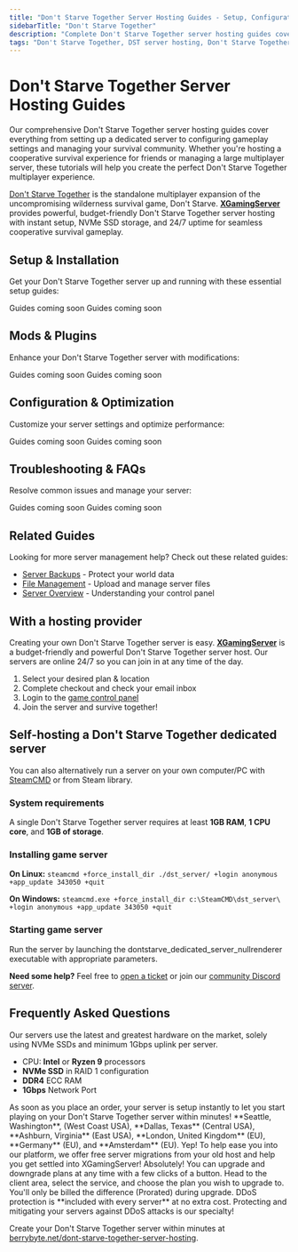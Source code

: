 ```yaml
---
title: "Don't Starve Together Server Hosting Guides - Setup, Configuration & Survival Management"
sidebarTitle: "Don't Starve Together"
description: "Complete Don't Starve Together server hosting guides covering dedicated server setup, configuration settings, mod management, and troubleshooting for the cooperative survival game."
tags: "Don't Starve Together, DST server hosting, Don't Starve Together dedicated server, Don't Starve Together multiplayer, cooperative survival"
---
```


# Don't Starve Together Server Hosting Guides

Our comprehensive Don't Starve Together server hosting guides cover everything from setting up a dedicated server to configuring gameplay settings and managing your survival community. Whether you're hosting a cooperative survival experience for friends or managing a large multiplayer server, these tutorials will help you create the perfect Don't Starve Together multiplayer experience.

[Don't Starve Together](https://store.steampowered.com/app/322330/Dont_Starve_Together/) is the standalone multiplayer expansion of the uncompromising wilderness survival game, Don't Starve. **[XGamingServer](https://xgamingserver.com/dont-starve-together-server-hosting)** provides powerful, budget-friendly Don't Starve Together server hosting with instant setup, NVMe SSD storage, and 24/7 uptime for seamless cooperative survival gameplay.

## Setup & Installation

Get your Don't Starve Together server up and running with these essential setup guides:

<CardGroup cols={2}>
  <Card title="Server Setup" href="#" icon="server">
    Guides coming soon
  </Card>
  <Card title="Join Your Server" href="#" icon="users">
    Guides coming soon
  </Card>
</CardGroup>

## Mods & Plugins

Enhance your Don't Starve Together server with modifications:

<CardGroup cols={2}>
  <Card title="Installing Mods" href="#" icon="puzzle-piece">
    Guides coming soon
  </Card>
  <Card title="Popular Survival Mods" href="#" icon="campfire">
    Guides coming soon
  </Card>
</CardGroup>

## Configuration & Optimization

Customize your server settings and optimize performance:

<CardGroup cols={2}>
  <Card title="Server Configuration" href="#" icon="settings">
    Guides coming soon
  </Card>
  <Card title="World Generation Settings" href="#" icon="globe">
    Guides coming soon
  </Card>
</CardGroup>

## Troubleshooting & FAQs

Resolve common issues and manage your server:

<CardGroup cols={2}>
  <Card title="Admin Commands" href="#" icon="terminal">
    Guides coming soon
  </Card>
  <Card title="Common Server Issues" href="#" icon="wrench">
    Guides coming soon
  </Card>
</CardGroup>

## Related Guides

Looking for more server management help? Check out these related guides:

- [Server Backups](/panel/backups) - Protect your world data
- [File Management](/panel/importing-files) - Upload and manage server files
- [Server Overview](/panel/overview) - Understanding your control panel

## With a hosting provider
Creating your own Don't Starve Together server is easy. **[XGamingServer](https://xgamingserver.com/dont-starve-together-server-hosting)** is a budget-friendly and powerful Don't Starve Together server host. Our servers are online 24/7 so you can join in at any time of the day.

1. Select your desired plan & location
2. Complete checkout and check your email inbox
3. Login to the [game control panel](https://game.xgamingserver.com)
4. Join the server and survive together!

## Self-hosting a Don't Starve Together dedicated server

You can also alternatively run a server on your own computer/PC with [SteamCMD](https://developer.valvesoftware.com/wiki/SteamCMD) or from Steam library.

### System requirements

A single Don't Starve Together server requires at least **1GB RAM**, **1 CPU core**, and **1GB of storage**.

### Installing game server

**On Linux:**
`steamcmd +force_install_dir ./dst_server/ +login anonymous +app_update 343050 +quit`

**On Windows:**
`steamcmd.exe +force_install_dir c:\SteamCMD\dst_server\ +login anonymous +app_update 343050 +quit`

### Starting game server

Run the server by launching the dontstarve_dedicated_server_nullrenderer executable with appropriate parameters.

**Need some help?** Feel free to [open a ticket](https://xgamingserver.com/support) or join our [community Discord server](https://xgamingserver.com/discord).

## Frequently Asked Questions

<AccordionGroup>

<Accordion title="What are the specs on the servers?">
Our servers use the latest and greatest hardware on the market, solely using NVMe SSDs and minimum 1Gbps uplink per server.

- CPU: **Intel** or **Ryzen 9** processors
- **NVMe SSD** in RAID 1 configuration
- **DDR4** ECC RAM
- **1Gbps** Network Port
</Accordion>

<Accordion title="How long does setup take?">
As soon as you place an order, your server is setup instantly to let you start playing on your Don't Starve Together server within minutes!
</Accordion>

<Accordion title="What locations are the servers in?">
**Seattle, Washington**, (West Coast USA), **Dallas, Texas** (Central USA), **Ashburn, Virginia** (East USA), **London, United Kingdom** (EU), **Germany** (EU), and **Amsterdam** (EU).
</Accordion>

<Accordion title="Can I migrate my existing server to XGamingServer?">
Yep! To help ease you into our platform, we offer free server migrations from your old host and help you get settled into XGamingServer!
</Accordion>

<Accordion title="Can I upgrade/downgrade my server later on?">
Absolutely! You can upgrade and downgrade plans at any time with a few clicks of a button. Head to the client area, select the service, and choose the plan you wish to upgrade to. You'll only be billed the difference (Prorated) during upgrade.
</Accordion>

<Accordion title="Are the servers DDoS protected?">
DDoS protection is **included with every server** at no extra cost. Protecting and mitigating your servers against DDoS attacks is our specialty!
</Accordion>

</AccordionGroup>

Create your Don't Starve Together server within minutes at [berrybyte.net/dont-starve-together-server-hosting](https://xgamingserver.com/dont-starve-together-server-hosting).